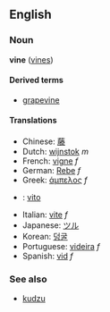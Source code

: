 ==English==
===Noun===
'''vine''' ([[vines]])

====Derived terms====
*[[grapevine]]

====Translations====
*Chinese: [[藤]]
*Dutch: [[wijnstok]] ''m''
*French: [[vigne]] ''f''
*German: [[Rebe]] ''f''
*Greek: [[άμπελος]] ''f''
* {{io}} : [[vito]]
*Italian: [[vite]] ''f''
*Japanese: [[ツル]]
*Korean: [[덩굴]]
*Portuguese: [[videira]] ''f''
*Spanish: [[vid]] ''f''

===See also===
*[[kudzu]]